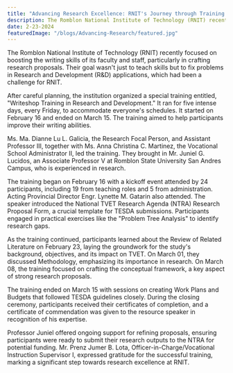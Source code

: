 ```yaml
---
title: "Advanсing Research Excellence: RNIT's Journey through Training in R&D"
description: The Romblon National Institute of Technology (RNIT) recently focused on boosting the writing skills of its faculty and staff, particularly in crafting research proposals. Their goal wasn't just to teach skills but to fix problems in Research and Development (R&D) applications, which had been a challenge for RNIT.
date: 2-23-2024
featuredImage: "/blogs/Advanсing-Research/featured.jpg"
---
```


The Romblon National Institute of Technology (RNIT) recently focused on boosting the writing skills of its faculty and staff, particularly in crafting research proposals. Their goal wasn't just to teach skills but to fix problems in Research and Development (R&D) applications, which had been a challenge for RNIT.

After careful planning, the institution organized a special training entitled, "Writeshop Training in Research and Development." It ran for five intense days, every Friday, to accommodate everyone's schedules. It started on February 16 and ended on March 15. The training aimed to help participants improve their writing abilities.

Ms. Ma. Dianne Lu L. Galicia, the Research Focal Person, and Assistant Professor III, together with Ms. Anna Christina C. Martinez, the Vocational School Administrator II, led the training. They brought in Mr. Juniel G. Lucidos, an Associate Professor V at Romblon State University San Andres Campus, who is experienced in research.

The training began on February 16 with a kickoff event attended by 24 participants, including 19 from teaching roles and 5 from administration. Acting Provincial Director Engr. Lynette M. Gatarin also attended. The speaker introduced the National TVET Research Agenda (NTRA) Research Proposal Form, a crucial template for TESDA submissions. Participants engaged in practical exercises like the "Problem Tree Analysis" to identify research gaps.

As the training continued, participants learned about the Review of Related Literature on February 23, laying the groundwork for the study's background, objectives, and its impact on TVET. On March 01, they discussed Methodology, emphasizing its importance in research. On March 08, the training focused on crafting the conceptual framework, a key aspect of strong research proposals.

The training ended on March 15 with sessions on creating Work Plans and Budgets that followed TESDA guidelines closely. During the closing ceremony, participants received their certificates of completion, and a certificate of commendation was given to the resource speaker in recognition of his expertise.

Professor Juniel offered ongoing support for refining proposals, ensuring participants were ready to submit their research outputs to the NTRA for potential funding. Mr. Prenz Jumer B. Lota, Officer-in-Charge/Vocational Instruction Supervisor I, expressed gratitude for the successful training, marking a significant step towards research excellence at RNIT.
